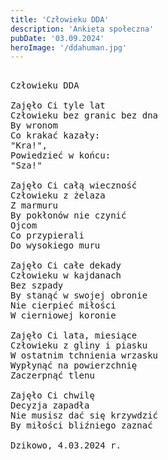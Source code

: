 ```yaml
---
title: 'Człowieku DDA'
description: 'Ankieta społeczna'
pubDate: '03.09.2024'
heroImage: '/ddahuman.jpg'
---
```

<pre>
  
Człowieku DDA

Zajęło Ci tyle lat
Człowieku bez granic bez dna
By wronom 
Co krakać kazały:
"Kra!",
Powiedzieć w końcu:
"Sza!"

Zajęło Ci całą wieczność
Człowieku z żelaza
Z marmuru
By pokłonów nie czynić
Ojcom
Co przypierali
Do wysokiego muru

Zajęło Ci całe dekady
Człowieku w kajdanach
Bez szpady
By stanąć w swojej obronie
Nie cierpieć miłości
W cierniowej koronie

Zajęło Ci lata, miesiące
Człowieku z gliny i piasku
W ostatnim tchnienia wrzasku
Wypłynąć na powierzchnię
Zaczerpnąć tlenu

Zajęło Ci chwilę
Decyzja zapadła
Nie musisz dać się krzywdzić
By miłości bliźniego zaznać 

Dzikowo, 4.03.2024 r.

</pre>

